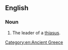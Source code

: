 ==English==

===Noun===
{{en-noun|es}}

# {{context|Ancient Greece}} The leader of a [[thiasus]].

[[Category:en:Ancient Greece]]